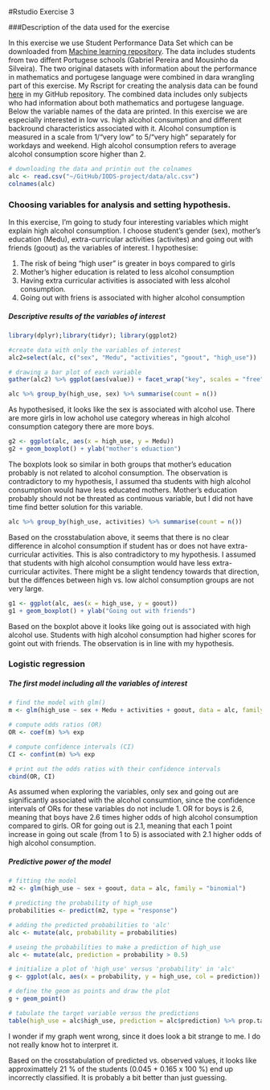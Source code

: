 
#Rstudio Exercise 3

###Description of the data used for the exercise

In this exercise we use Student Performance Data Set which can be downloaded from [Machine learning repository](https://archive.ics.uci.edu/ml/datasets/Student+Performance). The data includes students from two diffent Portugese schools (Gabriel Pereira and Mousinho da Silveira). The two original datasets with information about the performance in mathematics and portugese language were combined in dara wrangling part of this exercise. My Rscript for creating the analysis data can be found [here](https://github.com/ejalo/IODS-project/blob/master/data/create_alc.R) in my GitHub repository. The combined data includes only subjects who had information about both mathematics and portugese language. Below the variable names of the data are printed. In this exercise we are especially interested in low vs. high alcohol consumption and different backround characteristics associated with it. Alcohol consumption is measured in a scale from 1/"very low" to 5/"very high" separately for workdays and weekend. High alcohol consumption refers to average alcohol consumption score higher than 2.
``` r
# downloading the data and printin out the colnames
alc <- read.csv("~/GitHub/IODS-project/data/alc.csv")
colnames(alc)
```

### Choosing variables for analysis and setting hypothesis.

In this exercise, I'm going to study four interesting variables which might explain high alcohol consumption. I choose student's gender (sex), mother's education (Medu), extra-curricular activities (activites) and going out with friends (goout) as the variables of interest. I hypothesise:

1) The risk of being "high user" is greater in boys compared to girls
2) Mother's higher education is related to less alcohol consumption
3) Having extra curricular activities is associated with less alcohol consumption.
4) Going out with friens is associated with higher alcohol consumption

##### **Descriptive results of the variables of interest**
``` r
library(dplyr);library(tidyr); library(ggplot2)

#create data with only the variables of interest
alc2=select(alc, c("sex", "Medu", "activities", "goout", "high_use"))

# drawing a bar plot of each variable
gather(alc2) %>% ggplot(aes(value)) + facet_wrap("key", scales = "free") + geom_bar()

```

``` r

alc %>% group_by(high_use, sex) %>% summarise(count = n())
```

As hypothesised, it looks like the sex is associated with alcohol use. There are more girls in low achohol use category whereas in high alcohol consumption category there are more boys.

``` r
g2 <- ggplot(alc, aes(x = high_use, y = Medu))
g2 + geom_boxplot() + ylab("mother's eduaction")
```

The boxplots look so similar in both groups that mother's education probably is not related to alcohol consumption. The observation is contradictory to my hypothesis, I assumed tha students with high alcohol consumption would have less educated mothers. Mother's education probably should not be threated as continuous variable, but I did not have time  find better solution for this variable.

``` r
alc %>% group_by(high_use, activities) %>% summarise(count = n())
```

Based on the crosstabulation above, it seems that there is no clear difference in alcohol consumption if student has or does not have extra-curricular activities. This is also contradictory to my hypothesis. I assumed that students with high alcohol consumption would have less extra-curricular activites. There might be a slight tendency towards that direction, but the diffences between high vs. low alchol consumption groups are not very large.

``` r
g1 <- ggplot(alc, aes(x = high_use, y = goout))
g1 + geom_boxplot() + ylab("Going out with friends")
```

Based on the boxplot above it looks like going out is associated with high alcohol use. Students with high alcohol consumption had higher scores for goint out with friends. The observation is in line with my hypothesis.

### Logistic regression

##### **The first model including all the variables of interest**
``` r
# find the model with glm()
m <- glm(high_use ~ sex + Medu + activities + goout, data = alc, family = "binomial")

# compute odds ratios (OR)
OR <- coef(m) %>% exp

# compute confidence intervals (CI)
CI <- confint(m) %>% exp

# print out the odds ratios with their confidence intervals
cbind(OR, CI)
```

As assumed when exploring the variables, only sex and going out are significantly associated with the alcohol consumtion, since the confidence intervals of ORs for these variables do not include 1. OR for boys is 2.6, meaning that boys have 2.6 times higher odds of high alcohol consumption compared to girls. OR for going out is 2.1, meaning that each 1 point increase in going out scale (from 1 to 5) is associated with 2.1 higher odds of high alcohol consumption. 

##### **Predictive power of the model**
``` r
# fitting the model
m2 <- glm(high_use ~ sex + goout, data = alc, family = "binomial")

# predicting the probability of high_use
probabilities <- predict(m2, type = "response")

# adding the predicted probabilities to 'alc'
alc <- mutate(alc, probability = probabilities)

# useing the probabilities to make a prediction of high_use
alc <- mutate(alc, prediction = probability > 0.5)

# initialize a plot of 'high_use' versus 'probability' in 'alc'
g <- ggplot(alc, aes(x = probability, y = high_use, col = prediction))

# define the geom as points and draw the plot
g + geom_point()

# tabulate the target variable versus the predictions
table(high_use = alc$high_use, prediction = alc$prediction) %>% prop.table %>% addmargins
```

I wonder if my graph went wrong, since it does look a bit strange to me. I do not really know hot to interpret it.

Based on the crosstabulation of predicted vs. observed values, it looks like approximattely 21 % of the students (0.045 + 0.165 x 100 %) end up incorrectly classified. It is probably a bit better than just guessing.
